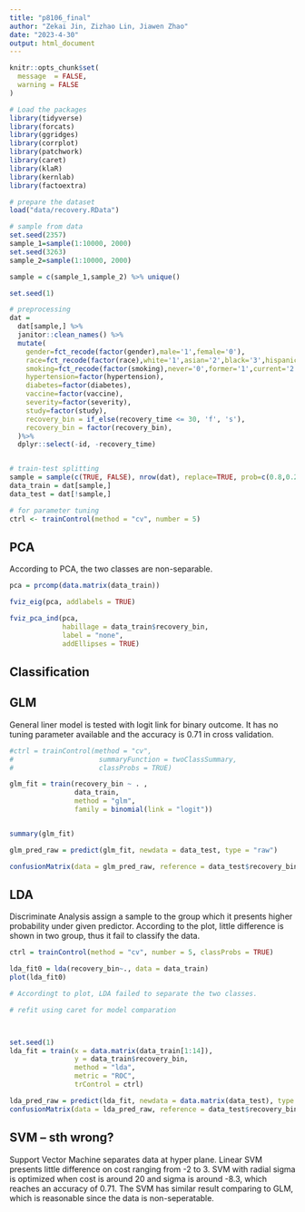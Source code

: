 ```yaml
---
title: "p8106_final"
author: "Zekai Jin, Zizhao Lin, Jiawen Zhao"
date: "2023-4-30"
output: html_document
---
```



```r
knitr::opts_chunk$set(
  message  = FALSE,
  warning = FALSE
)
```


```r
# Load the packages
library(tidyverse)
library(forcats)
library(ggridges)
library(corrplot)
library(patchwork)
library(caret)
library(klaR)
library(kernlab)
library(factoextra)

# prepare the dataset
load("data/recovery.RData")

# sample from data
set.seed(2357) 
sample_1=sample(1:10000, 2000)
set.seed(3263) 
sample_2=sample(1:10000, 2000)

sample = c(sample_1,sample_2) %>% unique()

set.seed(1)

# preprocessing
dat = 
  dat[sample,] %>%
  janitor::clean_names() %>%
  mutate(
    gender=fct_recode(factor(gender),male='1',female='0'),
    race=fct_recode(factor(race),white='1',asian='2',black='3',hispanic='4'),
    smoking=fct_recode(factor(smoking),never='0',former='1',current='2'),
    hypertension=factor(hypertension),
    diabetes=factor(diabetes),
    vaccine=factor(vaccine),
    severity=factor(severity),
    study=factor(study),
    recovery_bin = if_else(recovery_time <= 30, 'f', 's'), 
    recovery_bin = factor(recovery_bin),
  )%>%
  dplyr::select(-id, -recovery_time)


# train-test splitting
sample = sample(c(TRUE, FALSE), nrow(dat), replace=TRUE, prob=c(0.8,0.2))
data_train = dat[sample,]
data_test = dat[!sample,]

# for parameter tuning
ctrl <- trainControl(method = "cv", number = 5)

```

## PCA

According to PCA, the two classes are non-separable. 

<!-- 分类结果都好烂，用pca看看好不好分 -->
<!-- 寄-->
```r
pca = prcomp(data.matrix(data_train))

fviz_eig(pca, addlabels = TRUE)

fviz_pca_ind(pca,
             habillage = data_train$recovery_bin,
             label = "none",
             addEllipses = TRUE)
```



## Classification

## GLM 

General liner model is tested  with logit link for binary outcome. It has no tuning parameter available and the accuracy is 0.71 in cross validation.

```r

#ctrl = trainControl(method = "cv", 
#                     summaryFunction = twoClassSummary,
#                     classProbs = TRUE)

glm_fit = train(recovery_bin ~ . , 
                data_train,
                method = "glm",
                family = binomial(link = "logit"))


summary(glm_fit)

glm_pred_raw = predict(glm_fit, newdata = data_test, type = "raw")

confusionMatrix(data = glm_pred_raw, reference = data_test$recovery_bin)
```

## LDA 

Discriminate Analysis assign a sample to the group which it presents higher probability under given predictor. According to the plot, little difference is shown in two group, thus it fail to classify the data.  

<!-- qda表现也很烂就不赘述了 -->

```r

ctrl = trainControl(method = "cv", number = 5, classProbs = TRUE)

lda_fit0 = lda(recovery_bin~., data = data_train)
plot(lda_fit0)

# Accordingt to plot, LDA failed to separate the two classes. 

# refit using caret for model comparation



set.seed(1)
lda_fit = train(x = data.matrix(data_train[1:14]),
                y = data_train$recovery_bin,
                method = "lda",
                metric = "ROC",
                trControl = ctrl)

lda_pred_raw = predict(lda_fit, newdata = data.matrix(data_test), type = "raw")
confusionMatrix(data = lda_pred_raw, reference = data_test$recovery_bin)

```


## SVM -- sth wrong?

Support Vector Machine separates data at hyper plane. Linear SVM presents little difference on cost ranging from -2 to 3. SVM with radial sigma is optimized when cost is around 20 and sigma is around -8.3, which reaches an accuracy of 0.71. The SVM has similar result comparing to GLM, which is reasonable since the data is non-seperatable. 


<!-- 跑不动， 全寄，看泽楷的图说话.jpg
```r
ctrl = trainControl(method = "cv", classProbs = TRUE)
set.seed(1)
svml_fit = train(recovery_bin~.,
                 data_train,
                 method = "svmLinear",
                 tuneGrid = data.frame(C = exp(seq(-2,3,len=30))),
                 preProcess = c("center","scale"),
                 trControl = ctrl)

plot(svml_fit, highlight = TRUE, xTrans = log)
```

```r

ctrl = trainControl(method = "cv", classProbs = TRUE)
svmr.grid = expand.grid(C = exp(seq(-1,5,len=10)),
                        sigma = exp(seq(-10,-2,len=10)))
set.seed(1)
svmr.fit = train(x = data.matrix(data_train[1:14]),
                 y = data_train$recovery_bin,
                 method = "svmRadialSigma",
                 tuneGrid = svmr.grid,
                 trControl = ctrl)

myCol= rainbow(25)

myPar = list(superpose.symbol = list(col = myCol),superpose.line = list(col = myCol))

plot(svmr.fit, highlight = TRUE, par.settings = myPar)

```

-->

```r

```